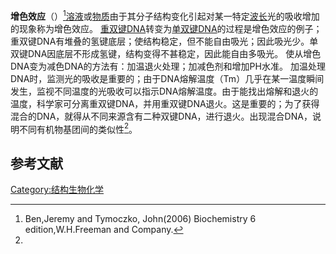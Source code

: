 '''增色效应'''（{{lang-en|Hyperchromic effect[https://en.wikibooks.org/wiki/Structural_Biochemistry/The_Hypochromic_Effect]}}）<ref name="ref1">Ben,Jeremy and Tymoczko, John(2006) Biochemistry 6 edition,W.H.Freeman and Company.</ref>[[溶液|溶液]]或[[物质|物质]]由于其分子结构变化引起对某一特定[[波长|波长]]光的吸收增加的现象称为增色效应。
[[重双键DNA|重双键DNA]]转变为[[单双键DNA|单双键DNA]]的过程是增色效应的例子；重双键DNA有堆叠的氢键底层；使结构稳定，但不能自由吸光；因此吸光少。单双键DNA因底层不形成氢键，结构变得不甚稳定，因此能自由多吸光。
使从增色DNA变为减色DNA的方法有：加温退火处理；加减色剂和增加PH水准。
加温处理DNA时，监测光的吸收是重要的；由于DNA熔解温度（Tm）几乎在某一温度瞬间发生，监视不同温度的光吸收可以指示DNA熔解温度。由于能找出熔解和退火的温度，科学家可分离重双键DNA，并用重双键DNA退火。这是重要的；为了获得混合的DNA，就得从不同来源含有二种双键DNA，进行退火。出现混合DNA，说明不同有机物基团间的类似性<ref name="ref1" />。

==参考文献==
{{reflist}}


[[Category:结构生物化学|Category:结构生物化学]]